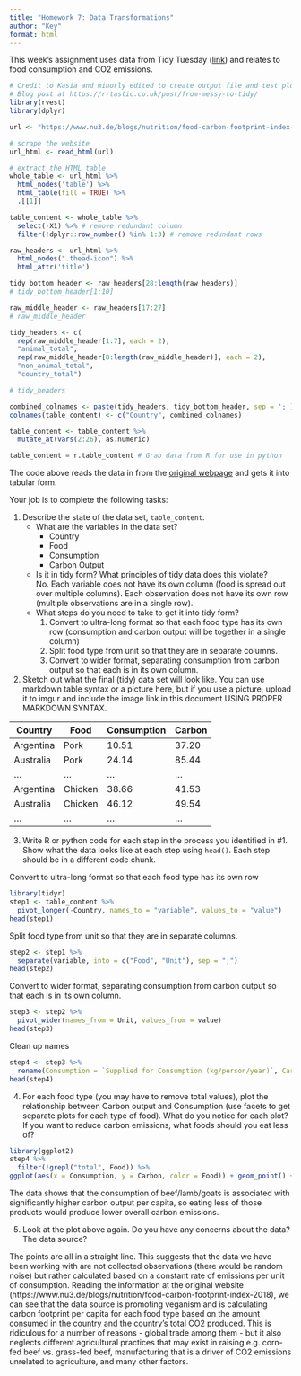 ```yaml
---
title: "Homework 7: Data Transformations"
author: "Key"
format: html
---
```


This week's assignment uses data from Tidy Tuesday ([link](https://github.com/rfordatascience/tidytuesday/tree/2e9bd5a67e09b14d01f616b00f7f7e0931515d24/data/2020/2020-02-18)) and relates to food consumption and CO2 emissions. 

```r
# Credit to Kasia and minorly edited to create output file and test plot
# Blog post at https://r-tastic.co.uk/post/from-messy-to-tidy/
library(rvest)
library(dplyr)

url <- "https://www.nu3.de/blogs/nutrition/food-carbon-footprint-index-2018"

# scrape the website
url_html <- read_html(url)

# extract the HTML table
whole_table <- url_html %>% 
  html_nodes('table') %>%
  html_table(fill = TRUE) %>%
  .[[1]]

table_content <- whole_table %>%
  select(-X1) %>% # remove redundant column
  filter(!dplyr::row_number() %in% 1:3) # remove redundant rows

raw_headers <- url_html %>%
  html_nodes(".thead-icon") %>%
  html_attr('title')

tidy_bottom_header <- raw_headers[28:length(raw_headers)]
# tidy_bottom_header[1:10]

raw_middle_header <- raw_headers[17:27]
# raw_middle_header

tidy_headers <- c(
  rep(raw_middle_header[1:7], each = 2),
  "animal_total",
  rep(raw_middle_header[8:length(raw_middle_header)], each = 2),
  "non_animal_total",
  "country_total")

# tidy_headers

combined_colnames <- paste(tidy_headers, tidy_bottom_header, sep = ';')
colnames(table_content) <- c("Country", combined_colnames)

table_content <- table_content %>%
  mutate_at(vars(2:26), as.numeric)
```

```python
table_content = r.table_content # Grab data from R for use in python
```

The code above reads the data in from the [original webpage](https://www.nu3.de/blogs/nutrition/food-carbon-footprint-index-2018) and gets it into tabular form. 

Your job is to complete the following tasks:

1. Describe the state of the data set, `table_content`. 
    - What are the variables in the data set?
        - Country
        - Food
        - Consumption
        - Carbon Output
    - Is it in tidy form? What principles of tidy data does this violate?    
    No. Each variable does not have its own column (food is spread out over multiple columns). Each observation does not have its own row (multiple observations are in a single row).
    - What steps do you need to take to get it into tidy form?
        1. Convert to ultra-long format so that each food type has its own row (consumption and carbon output will be together in a single column)
        2. Split food type from unit so that they are in separate columns.
        3. Convert to wider format, separating consumption from carbon output so that each is in its own column.

2. Sketch out what the final (tidy) data set will look like. You can use markdown table syntax or a picture here, but if you use a picture, upload it to imgur and include the image link in this document USING PROPER MARKDOWN SYNTAX. 

Country | Food | Consumption | Carbon
--- | --- | --- | ---
Argentina | Pork | 10.51 | 37.20
Australia | Pork | 24.14 | 85.44
... | ... | ... | ...
Argentina | Chicken | 38.66 | 41.53
Australia | Chicken | 46.12 | 49.54
... | ... | ... | ...


3. Write R or python code for each step in the process you identified in #1. Show what the data looks like at each step using `head()`. Each step should be in a different code chunk. 

Convert to ultra-long format so that each food type has its own row

```r
library(tidyr)
step1 <- table_content %>%
  pivot_longer(-Country, names_to = "variable", values_to = "value")
head(step1)
```

Split food type from unit so that they are in separate columns.

```r
step2 <- step1 %>%
  separate(variable, into = c("Food", "Unit"), sep = ";")
head(step2)
```

Convert to wider format, separating consumption from carbon output so that each is in its own column.

```r
step3 <- step2 %>%
  pivot_wider(names_from = Unit, values_from = value)
head(step3) 
```

Clean up names

```r
step4 <- step3 %>%
  rename(Consumption = `Supplied for Consumption (kg/person/year)`, Carbon = `Kg CO2/person/year`)
head(step4)
```


4. For each food type (you may have to remove total values), plot the relationship between Carbon output and Consumption (use facets to get separate plots for each type of food). What do you notice for each plot? If you want to reduce carbon emissions, what foods should you eat less of? 

```r
library(ggplot2)
step4 %>%
  filter(!grepl("total", Food)) %>%
ggplot(aes(x = Consumption, y = Carbon, color = Food)) + geom_point() + facet_wrap(~Food)

```

The data shows that the consumption of beef/lamb/goats is associated with significantly higher carbon output per capita, so eating less of those products would produce lower overall carbon emissions.

5. Look at the plot above again. Do you have any concerns about the data? The data source? 

The points are all in a straight line. This suggests that the data we have been working with are not collected observations (there would be random noise) but rather calculated based on a constant rate of emissions per unit of consumption. Reading the information at the original website (https://www.nu3.de/blogs/nutrition/food-carbon-footprint-index-2018), we can see that the data source 
is promoting veganism and is calculating carbon footprint per capita for each food type based on the amount consumed in the country and the country's total CO2 produced. This is ridiculous for a number of reasons - global trade among them - but it also neglects different agricultural practices that may exist in raising e.g. corn-fed beef vs. grass-fed beef, manufacturing that is a driver of CO2 emissions unrelated to agriculture, and many other factors. 
